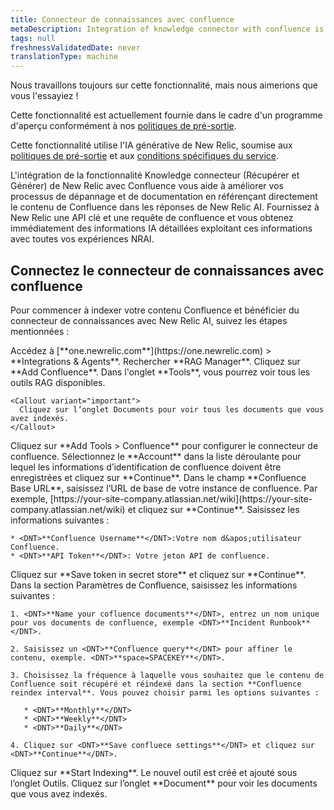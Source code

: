 ```yaml
---
title: Connecteur de connaissances avec confluence
metaDescription: Integration of knowledge connector with confluence is a GenAI assistant for observability that will help you understand and improve your system by integrating knowledge connector with your confluence
tags: null
freshnessValidatedDate: never
translationType: machine
---
```


<Callout title="Aperçu">
  Nous travaillons toujours sur cette fonctionnalité, mais nous aimerions que vous l&apos;essayiez !

  Cette fonctionnalité est actuellement fournie dans le cadre d&apos;un programme d&apos;aperçu conformément à nos [politiques de pré-sortie](/docs/licenses/license-information/referenced-policies/new-relic-pre-release-policy).

  Cette fonctionnalité utilise l&apos;IA générative de New Relic, soumise aux [politiques de pré-sortie](/docs/licenses/license-information/referenced-policies/new-relic-pre-release-policy) et aux [conditions spécifiques du service](https://newrelic.com/termsandconditions/service-specific).
</Callout>

L&apos;intégration de la fonctionnalité Knowledge connecteur (Récupérer et Générer) de New Relic avec Confluence vous aide à améliorer vos processus de dépannage et de documentation en référençant directement le contenu de Confluence dans les réponses de New Relic AI. Fournissez à New Relic une API clé et une requête de confluence et vous obtenez immédiatement des informations IA détaillées exploitant ces informations avec toutes vos expériences NRAI.

## Connectez le connecteur de connaissances avec confluence

Pour commencer à indexer votre contenu Confluence et bénéficier du connecteur de connaissances avec New Relic AI, suivez les étapes mentionnées :

<Steps>
  <Step>
    Accédez à <DNT>[**one.newrelic.com**](https://one.newrelic.com) &gt; **Integrations &amp; Agents**</DNT>.
  </Step>

  <Step>
    Rechercher <DNT>**RAG Manager**</DNT>.
  </Step>

  <Step>
    Cliquez sur <DNT>**Add Confluence**</DNT>.
  </Step>

  <Step>
    Dans l&apos;onglet <DNT>**Tools**</DNT>, vous pourrez voir tous les outils RAG disponibles.

    <Callout variant="important">
      Cliquez sur l’onglet Documents pour voir tous les documents que vous avez indexés.
    </Callout>
  </Step>

  <Step>
    Cliquez sur <DNT>**Add Tools &gt; Confluence**</DNT> pour configurer le connecteur de confluence.
  </Step>

  <Step>
    Sélectionnez le <DNT>**Account**</DNT> dans la liste déroulante pour lequel les informations d’identification de confluence doivent être enregistrées et cliquez sur <DNT>**Continue**</DNT>.
  </Step>

  <Step>
    Dans le champ <DNT>**Confluence Base URL**</DNT>, saisissez l’URL de base de votre instance de confluence. Par exemple, <DNT>[https://your-site-company.atlassian.net/wiki](https://your-site-company.atlassian.net/wiki)</DNT> et cliquez sur <DNT>**Continue**</DNT>.
  </Step>

  <Step>
    Saisissez les informations suivantes :

    * <DNT>**Confluence Username**</DNT>:Votre nom d&apos;utilisateur Confluence.
    * <DNT>**API Token**</DNT>: Votre jeton API de confluence.
  </Step>

  <Step>
    Cliquez sur <DNT>**Save token in secret store**</DNT> et cliquez sur <DNT>**Continue**</DNT>.
  </Step>

  <Step>
    Dans la section Paramètres de Confluence, saisissez les informations suivantes :

    1. <DNT>**Name your cofluence documents**</DNT>, entrez un nom unique pour vos documents de confluence, exemple <DNT>**Incident Runbook**</DNT>.

    2. Saisissez un <DNT>**Confluence query**</DNT> pour affiner le contenu, exemple. <DNT>**space=SPACEKEY**</DNT>.

    3. Choisissez la fréquence à laquelle vous souhaitez que le contenu de Confluence soit récupéré et réindexé dans la section **Confluence reindex interval**. Vous pouvez choisir parmi les options suivantes :

       * <DNT>**Monthly**</DNT>
       * <DNT>**Weekly**</DNT>
       * <DNT>**Daily**</DNT>

    4. Cliquez sur <DNT>**Save confluece settings**</DNT> et cliquez sur <DNT>**Continue**</DNT>.
  </Step>

  <Step>
    Cliquez sur <DNT>**Start Indexing**</DNT>. Le nouvel outil est créé et ajouté sous l’onglet Outils.
  </Step>

  <Step>
    Cliquez sur l’onglet <DNT>**Document**</DNT> pour voir les documents que vous avez indexés.
  </Step>
</Steps>
